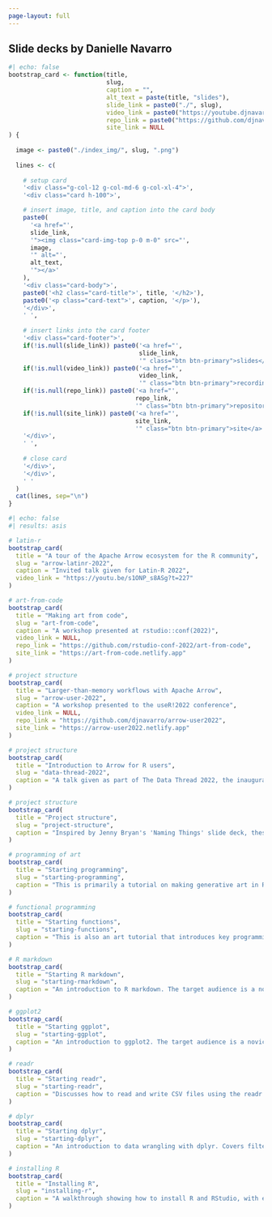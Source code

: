 ```yaml
---
page-layout: full
---
```


::: {.banner}

::: {.centered}
# Slide decks by Danielle Navarro
:::

:::

```r
#| echo: false
bootstrap_card <- function(title, 
                           slug, 
                           caption = "",
                           alt_text = paste(title, "slides"),
                           slide_link = paste0("./", slug),
                           video_link = paste0("https://youtube.djnavarro.net/", slug),
                           repo_link = paste0("https://github.com/djnavarro/slides-", slug),
                           site_link = NULL
) {
  
  image <- paste0("./index_img/", slug, ".png")
  
  lines <- c(
    
    # setup card
    '<div class="g-col-12 g-col-md-6 g-col-xl-4">',
    '<div class="card h-100">',

    # insert image, title, and caption into the card body
    paste0(
      '<a href="', 
      slide_link, 
      '"><img class="card-img-top p-0 m-0" src="', 
      image, 
      '" alt="',
      alt_text, 
      '"></a>'
    ),
    '<div class="card-body">',
    paste0('<h2 class="card-title">', title, '</h2>'),
    paste0('<p class="card-text">', caption, '</p>'),
    '</div>',
    ' ',
    
    # insert links into the card footer
    '<div class="card-footer">',
    if(!is.null(slide_link)) paste0('<a href="', 
                                    slide_link, 
                                    '" class="btn btn-primary">slides</a>'),
    if(!is.null(video_link)) paste0('<a href="', 
                                    video_link, 
                                    '" class="btn btn-primary">recording</a>'),
    if(!is.null(repo_link)) paste0('<a href="', 
                                   repo_link, 
                                   '" class="btn btn-primary">repository</a>'),
    if(!is.null(site_link)) paste0('<a href="', 
                                   site_link, 
                                   '" class="btn btn-primary">site</a>'),
    '</div>',
    ' ',
    
    # close card
    '</div>',
    '</div>',
    ' '
  )
  cat(lines, sep="\n")
}
```


::: {.grid}

```r
#| echo: false
#| results: asis

# latin-r
bootstrap_card(
  title = "A tour of the Apache Arrow ecosystem for the R community",
  slug = "arrow-latinr-2022",
  caption = "Invited talk given for Latin-R 2022",
  video_link = "https://youtu.be/s1ONP_s8ASg?t=227"
)

# art-from-code
bootstrap_card(
  title = "Making art from code",
  slug = "art-from-code",
  caption = "A workshop presented at rstudio::conf(2022)",
  video_link = NULL,
  repo_link = "https://github.com/rstudio-conf-2022/art-from-code",
  site_link = "https://art-from-code.netlify.app"
)

# project structure
bootstrap_card(
  title = "Larger-than-memory workflows with Apache Arrow",
  slug = "arrow-user-2022",
  caption = "A workshop presented to the useR!2022 conference",
  video_link = NULL,
  repo_link = "https://github.com/djnavarro/arrow-user2022",
  site_link = "https://arrow-user2022.netlify.app"
)

# project structure
bootstrap_card(
  title = "Introduction to Arrow for R users",
  slug = "data-thread-2022",
  caption = "A talk given as part of The Data Thread 2022, the inaugural conference of the Apache Arrow community"
)

# project structure
bootstrap_card(
  title = "Project structure",
  slug = "project-structure",
  caption = "Inspired by Jenny Bryan's 'Naming Things' slide deck, these slides discuss how to name files, introduces file paths, and discusses the basics of project organisation and management."
)

# programming of art
bootstrap_card(
  title = "Starting programming",
  slug = "starting-programming",
  caption = "This is primarily a tutorial on making generative art in R, but in doing so introduces core programming constructs and data structures. It is assumed the user has some previous experience with ggplot2."
)

# functional programming
bootstrap_card(
  title = "Starting functions",
  slug = "starting-functions",
  caption = "This is also an art tutorial that introduces key programming concepts, and follows naturally from the 'starting programming' slides. It shows how to write functions and exposes the user to some of the purrr functionality."
)

# R markdown
bootstrap_card(
  title = "Starting R markdown",
  slug = "starting-rmarkdown",
  caption = "An introduction to R markdown. The target audience is a novice R user with no previous experience with markdown. Covers the basics of markdown, and illustrates the structure of an R markdown document, including the YAML header. Briefly describes LaTeX equations."
)

# ggplot2
bootstrap_card(
  title = "Starting ggplot",
  slug = "starting-ggplot",
  caption = "An introduction to ggplot2. The target audience is a novice user with no previous experience with R or ggplot2. Does not cover the entire grammar, but helps the user reach the point at which they can make quality data visualisations."
)

# readr
bootstrap_card(
  title = "Starting readr",
  slug = "starting-readr",
  caption = "Discusses how to read and write CSV files using the readr package. It is assumed the audience has a little experience with R, but not much. Also introduces the magrittr pipe and the dplyr workflow for group_by() and summarise()"
)

# dplyr
bootstrap_card(
  title = "Starting dplyr",
  slug = "starting-dplyr",
  caption = "An introduction to data wrangling with dplyr. Covers filter(), select(), mutate() and arrange() primarily, but also discusses joins and the pivot_longer() and pivot_wider() functions from tidyr."
)

# installing R
bootstrap_card(
  title = "Installing R",
  slug = "installing-r",
  caption = "A walkthrough showing how to install R and RStudio, with examples for Mac, Windows and Ubuntu. The target audience is a novice with a little R experience (e.g., via RStudio Cloud) who now wants to run R locally."
)
```

:::

